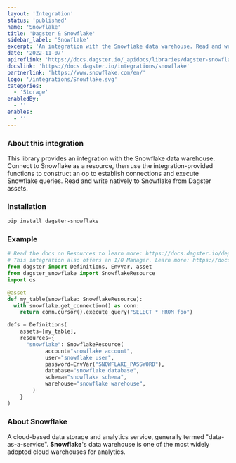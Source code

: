 ```yaml
---
layout: 'Integration'
status: 'published'
name: 'Snowflake'
title: 'Dagster & Snowflake'
sidebar_label: 'Snowflake'
excerpt: 'An integration with the Snowflake data warehouse. Read and write natively to Snowflake from Software Defined Assets.'
date: '2022-11-07'
apireflink: 'https://docs.dagster.io/_apidocs/libraries/dagster-snowflake'
docslink: 'https://docs.dagster.io/integrations/snowflake'
partnerlink: 'https://www.snowflake.com/en/'
logo: '/integrations/Snowflake.svg'
categories:
  - 'Storage'
enabledBy:
  - ''
enables:
  - ''
---
```


### About this integration

This library provides an integration with the Snowflake data warehouse. Connect to Snowflake as a resource, then use the integration-provided functions to construct an op to establish connections and execute Snowflake queries. Read and write natively to Snowflake from Dagster assets.

### Installation

```bash
pip install dagster-snowflake
```

### Example

```python
# Read the docs on Resources to learn more: https://docs.dagster.io/deployment/resources
# This integration also offers an I/O Manager. Learn more: https://docs.dagster.io/concepts/io-management/io-managers
from dagster import Definitions, EnvVar, asset
from dagster_snowflake import SnowflakeResource
import os

@asset
def my_table(snowflake: SnowflakeResource):
  with snowflake.get_connection() as conn:
    return conn.cursor().execute_query("SELECT * FROM foo")

defs = Definitions(
    assets=[my_table],
    resources={
      "snowflake": SnowflakeResource(
            account="snowflake account",
            user="snowflake user",
            password=EnvVar("SNOWFLAKE_PASSWORD"),
            database="snowflake database",
            schema="snowflake schema",
            warehouse="snowflake warehouse",
        )
    }
)
```

### About Snowflake

A cloud-based data storage and analytics service, generally termed "data-as-a-service". **Snowflake**'s data warehouse is one of the most widely adopted cloud warehouses for analytics.
